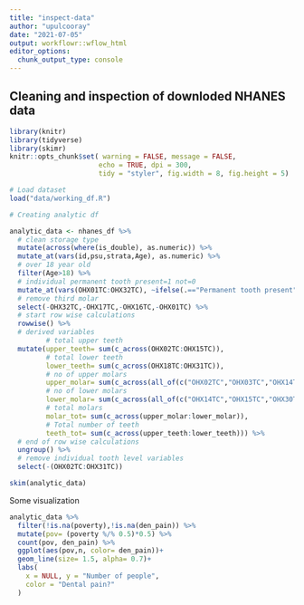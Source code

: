 ```yaml
---
title: "inspect-data"
author: "upulcooray"
date: "2021-07-05"
output: workflowr::wflow_html
editor_options:
  chunk_output_type: console
---
```


## Cleaning and inspection of downloded NHANES data

```r
library(knitr)
library(tidyverse)
library(skimr)
knitr::opts_chunk$set( warning = FALSE, message = FALSE, 
                      echo = TRUE, dpi = 300, 
                      tidy = "styler", fig.width = 8, fig.height = 5)

```

```r
# Load dataset
load("data/working_df.R")

# Creating analytic df

analytic_data <- nhanes_df %>% 
  # clean storage type
  mutate(across(where(is_double), as.numeric)) %>% 
  mutate_at(vars(id,psu,strata,Age), as.numeric) %>% 
  # over 18 year old
  filter(Age>18) %>% 
  # individual permanent tooth present=1 not=0
  mutate_at(vars(OHX01TC:OHX32TC), ~ifelse(.=="Permanent tooth present",1,0)) %>% 
  # remove third molar
  select(-OHX32TC,-OHX17TC,-OHX16TC,-OHX01TC) %>% 
  # start row wise calculations
  rowwise() %>% 
  # derived variables
         # total upper teeth
  mutate(upper_teeth= sum(c_across(OHX02TC:OHX15TC)),
         # total lower teeth
         lower_teeth= sum(c_across(OHX18TC:OHX31TC)),
         # no of upper molars
         upper_molar= sum(c_across(all_of(c("OHX02TC","OHX03TC","OHX14TC","OHX15TC")))),
         # no of lower molars
         lower_molar= sum(c_across(all_of(c("OHX14TC","OHX15TC","OHX30TC",'OHX31TC')))),
         # total molars
         molar_tot= sum(c_across(upper_molar:lower_molar)),
         # Total number of teeth
         teeth_tot= sum(c_across(upper_teeth:lower_teeth))) %>% 
  # end of row wise calculations
  ungroup() %>% 
  # remove individual tooth level variables
  select(-(OHX02TC:OHX31TC))

skim(analytic_data)

```


Some visualization

```r

analytic_data %>% 
  filter(!is.na(poverty),!is.na(den_pain)) %>% 
  mutate(pov= (poverty %/% 0.5)*0.5) %>% 
  count(pov, den_pain) %>% 
  ggplot(aes(pov,n, color= den_pain))+
  geom_line(size= 1.5, alpha= 0.7)+
  labs(
    x = NULL, y = "Number of people",
    color = "Dental pain?"
  )

  




```






